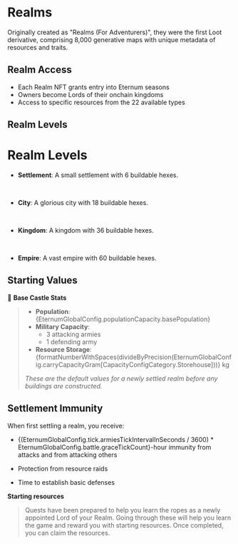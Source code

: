 
# Realms

Originally created as "Realms (For Adventurers)", they were the first Loot derivative, comprising 8,000 generative maps
with unique metadata of resources and traits.

## Realm Access

- Each Realm NFT grants entry into Eternum seasons
- Owners become Lords of their onchain kingdoms
- Access to specific resources from the 22 available types

## Realm Levels

# Realm Levels

- **Settlement**: A small settlement with 6 buildable hexes.

<br />

- **City**: A glorious city with 18 buildable hexes.

  <RealmUpgradeCosts level={RealmLevels.City} />

<br />

- **Kingdom**: A kingdom with 36 buildable hexes.

  <RealmUpgradeCosts level={RealmLevels.Kingdom} />

<br />

- **Empire**: A vast empire with 60 buildable hexes.
  <RealmUpgradeCosts level={RealmLevels.Empire} />

## Starting Values

🏰 **Base Castle Stats**

> - **Population**: {EternumGlobalConfig.populationCapacity.basePopulation}
> - **Military Capacity**:
>   - 3 attacking armies
>   - 1 defending army
> - **Resource Storage**:
>   {formatNumberWithSpaces(divideByPrecision(EternumGlobalConfig.carryCapacityGram[CapacityConfigCategory.Storehouse]))}
>   kg
>
> _These are the default values for a newly settled realm before any buildings are constructed._

## Settlement Immunity

When first settling a realm, you receive:

- <span>
    {(EternumGlobalConfig.tick.armiesTickIntervalInSeconds / 3600) * EternumGlobalConfig.battle.graceTickCount}-hour
    immunity from attacks and from attacking others
  </span>

- Protection from resource raids
- Time to establish basic defenses

**Starting resources**

> Quests have been prepared to help you learn the ropes as a newly appointed Lord of your Realm. Going through these
> will help you learn the game and reward you with starting resources. Once completed, you can claim the resources.
